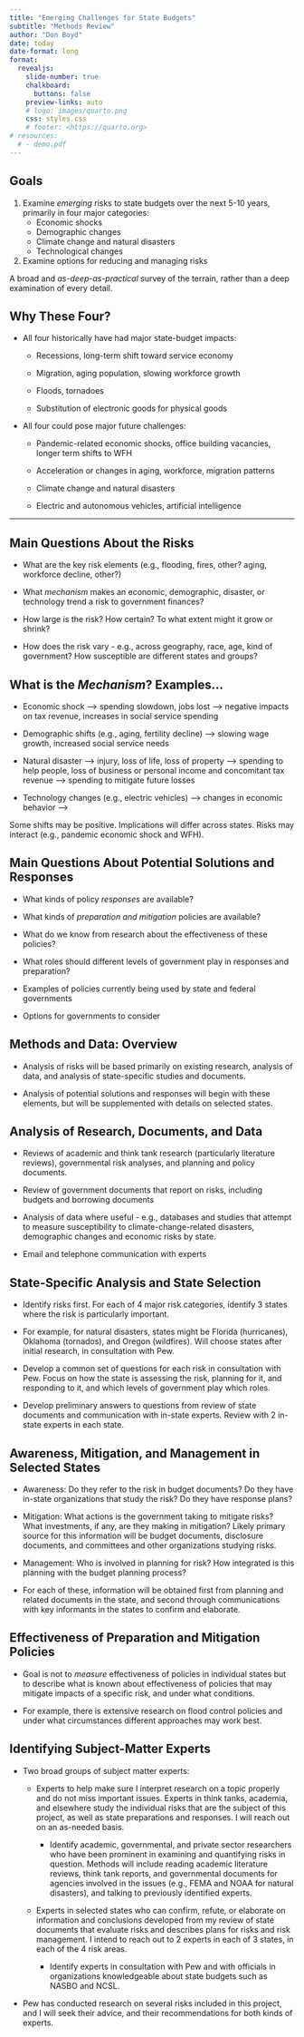 ```yaml
---
title: "Emerging Challenges for State Budgets"
subtitle: "Methods Review"
author: "Don Boyd"
date: today
date-format: long
format:
  revealjs: 
    slide-number: true
    chalkboard: 
      buttons: false
    preview-links: auto
    # logo: images/quarto.png
    css: styles.css
    # footer: <https://quarto.org>
# resources:
  # - demo.pdf
---
```



## Goals

<!-- # Introduction -->

```{=html}
<!-- 
Agenda
1.      Explanation of the role of RRS and Methods Review at Pew (3 min, RRS Chair) 
2.      Introductions of participants in the room and on the phone (3 min, RRS Chair) 
3.      Presentation of the research question and how it fits into broader 
        program goals at Pew (4 min, Team/Contractor) 
4.      Brief summary of the work (5 min, Team/Contractor) 
5.      Methodological questions and conversation about the project 
        (40+ min, all participants) 
6.      Concluding remarks and next steps in the review process (5 min, RRS Chair)
-->

<!-- 
::: r-fit-text
::: 
-->
```
```{=html}
<!-- 
https://quarto.org/docs/authoring/markdown-basics.html
https://quarto.org/docs/presentations/revealjs/advanced.html

Pandoc markdown 
  https://pandoc.org/MANUAL.html
  https://pandoc.org/MANUAL.html#pandocs-markdown
  https://pandoc.org/MANUAL.html#ordered-lists

quarto render index.qmd
quarto publish netlify
quarto publish netlify --no-render

::: incremental
{.r-fit-text}

-->
```

::: r-fit-text
1.  Examine *emerging* risks to state budgets over the next 5-10 years, primarily in four major categories:
    -   Economic shocks
    -   Demographic changes
    -   Climate change and natural disasters
    -   Technological changes
2.  Examine options for reducing and managing risks

A broad and *as-deep-as-practical* survey of the terrain, rather than a deep examination of every detail.
:::

<!-- ::: aside -->

<!-- *See appendix for written agreement.* -->

<!-- ::: -->

## Why These Four?

::: r-fit-text
-   All four historically have had major state-budget impacts:
    -   Recessions, long-term shift toward service economy

    -   Migration, aging population, slowing workforce growth

    -   Floods, tornadoes

    -   Substitution of electronic goods for physical goods
-   All four could pose major future challenges:
    -   Pandemic-related economic shocks, office building vacancies, longer term shifts to WFH

    -   Acceleration or changes in aging, workforce, migration patterns

    -   Climate change and natural disasters

    -   Electric and autonomous vehicles, artificial intelligence
:::

<!-- # Risks -->

------------------------------------------------------------------------

## Main Questions About the Risks

::: r-fit-text
-   What are the key risk elements (e.g., flooding, fires, other? aging, workforce decline, other?)

-   What *mechanism* makes an economic, demographic, disaster, or technology trend a risk to government finances?

-   How large is the risk? How certain? To what extent might it grow or shrink?

-   How does the risk vary - e.g., across geography, race, age, kind of government? How susceptible are different states and groups?
:::

## What is the *Mechanism*? Examples...

::: r-fit-text
-   Economic shock --\> spending slowdown, jobs lost --\> negative impacts on tax revenue, increases in social service spending

-   Demographic shifts (e.g., aging, fertility decline) --\> slowing wage growth, increased social service needs

-   Natural disaster --\> injury, loss of life, loss of property --\> spending to help people, loss of business or personal income and concomitant tax revenue --\> spending to mitigate future losses

-   Technology changes (e.g., electric vehicles) --\> changes in economic behavior --\>

Some shifts may be positive. Implications will differ across states. Risks may interact (e.g., pandemic economic shock and WFH).
:::

<!-- # Potential Solutions and Responses -->

## Main Questions About Potential Solutions and Responses

::: r-fit-text
-   What kinds of policy *responses* are available?

-   What kinds of *preparation and mitigation* policies are available?

-   What do we know from research about the effectiveness of these policies?

-   What roles should different levels of government play in responses and preparation?

-   Examples of policies currently being used by state and federal governments

-   Options for governments to consider
:::

<!-- ------------------------------------------------------------------------ -->

<!-- # Methods and Data -->

## Methods and Data: Overview

-   Analysis of risks will be based primarily on existing research, analysis of data, and analysis of state-specific studies and documents.

-   Analysis of potential solutions and responses will begin with these elements, but will be supplemented with details on selected states.


## Analysis of Research, Documents, and Data
::: r-fit-text
-   Reviews of academic and think tank research (particularly literature reviews), governmental risk analyses, and planning and policy documents.

-   Review of government documents that report on risks, including budgets and borrowing documents

-   Analysis of data where useful - e.g., databases and studies that attempt to measure susceptibility to climate-change-related disasters, demographic changes and economic risks by state.

-   Email and telephone communication with experts
:::

## State-Specific Analysis and State Selection
::: r-fit-text

-   Identify risks first. For each of 4 major risk categories, identify 3 states where the risk is particularly important.

-   For example, for natural disasters, states might be Florida (hurricanes), Oklahoma (tornados), and Oregon (wildfires). Will choose states after initial research, in consultation with Pew.

-   Develop a common set of questions for each risk in consultation with Pew. Focus on how the state is assessing the risk, planning for it, and responding to it, and which levels of government play which roles.

-   Develop preliminary answers to questions from review of state documents and communication with in-state experts. Review with 2 in-state experts in each state.

:::


## Awareness, Mitigation, and Management in Selected States
::: r-fit-text
<!-- *How will you measure awareness of issues, what constitutes a preparatory response, what is deemed a "feasible" management approach and mitigation options?* -->

-   Awareness: Do they refer to the risk in budget documents? Do they have in-state organizations that study the risk? Do they have response plans?

-   Mitigation: What actions is the government taking to mitigate risks? What investments, if any, are they making in mitigation? Likely primary source for this information will be budget documents, disclosure documents, and committees and other organizations studying risks.

-   Management: Who is involved in planning for risk? How integrated is this planning with the budget planning process?

-   For each of these, information will be obtained first from planning and related documents in the state, and second through communications with key informants in the states to confirm and elaborate.
:::

## Effectiveness of Preparation and Mitigation Policies

<!-- *Please provide more information on how effectiveness is being determined and measured consistently? (Context: "What do we know from research about the effectiveness of these policies?")* -->

-   Goal is not to *measure* effectiveness of policies in individual states but to describe what is known about effectiveness of policies that may mitigate impacts of a specific risk, and under what conditions.

-   For example, there is extensive research on flood control policies and under what circumstances different approaches may work best.


## Identifying Subject-Matter Experts

::: r-fit-text

-   Two broad groups of subject matter experts:

    -   Experts to help make sure I interpret research on a topic properly and do not miss important issues. Experts in think tanks, academia, and elsewhere  study the individual risks that are the subject of this project, as well as state preparations and responses. I will reach out on an as-needed basis.
  
        -   Identify academic, governmental, and private sector researchers who have been prominent in examining and quantifying risks in question. Methods will include reading academic literature reviews, think tank reports, and governmental documents for agencies involved in the issues (e.g., FEMA and NOAA for natural disasters), and talking to previously identified experts.
  
    -   Experts in selected states who can confirm, refute, or elaborate on information and conclusions developed from my review of state documents that evaluate risks and describes plans for risks and risk management. I intend to reach out to 2 experts in each of 3 states, in each of the 4 risk areas.

        -   Identify experts in consultation with Pew and with officials in organizations knowledgeable about state budgets such as NASBO and NCSL.

-   Pew has conducted research on several risks included in this project, and I will seek their advice, and their recommendations for both kinds of experts.

:::


<!-- ### Selected examples -->

<!-- Transportation and Climate Initiative (TCI): a regional collaboration of 13 Northeast and Mid-Atlantic states and the District of Columbia that seeks to improve transportation, develop the clean energy economy and reduce carbon emissions from the transportation sector. [@TransportationClimateInitiative] -->

<!-- -   Maryland Comptroller's analysis of demographic risks: Identified mechanisms such as impact of population aging on productivity, and slowing workforce growth on wages, in turn affecting tax revenue. -->

<!-- -   Census Bureau Community Resilience Estimates: "Community resilience is the capacity of individuals and households within a community to absorb, endure, and recover from the impacts of a disaster." Estimates currently focus on pandemic, and draw data from the ACS, the National Health Interview Survey, and other sources, using small-area estimation techniques. For pandemic risk assessment, the estimates included measures of health risks, language barriers, crowding, and disability. These estimates could be helpful in examining public health risks. Variants could be useful for other risks.[@CommunityResilienceEstimates2020] -->



<!-- ------------------------------------------------------------------------ -->

<!-- # Bibliography -->

<!-- ::: {#refs} -->
<!-- ::: -->

<!-- # Appendix -->

<!-- ## Project agreement (scroll) {.scrollable} -->

<!-- Start Date: June 30, 2022\ -->

<!-- End Date: June 30, 2024\ -->

<!-- *Note: We intend to agree on dates that will complete the project sooner than the end date.* -->

<!-- In collaboration with state fiscal health leadership, Provider shall identify key emerging challenges that will affect state budgets in the next five to 10 years and write a white paper for Pew. -->

<!-- a.  Prior to conducting the research, participate in a meeting (Methods Review Meeting), either via teleconference or in-person as designated by Pew, to discuss the proposed research design and methodology (Research Design). -->

<!-- b.  Research and analyze an emerging challenge, or challenges, that will affect state budgets in the medium to long-term and propose solutions to manage and mitigate these challenges. -->

<!-- c.  Provide Pew with a draft white paper in electronic format two (2) months prior to End Date \[i.e., April 30, 2024 or sooner, TBD\], along with copies of all cited and referenced source documents, and annotated datasets and statistical code, with instructions that explain the analytic steps and code, so that Pew may conduct its own quality control review. -->

<!-- d.  Within three (3) months of Start Date \[i.e., Sept 30, 2022 or sooner, TBD\], Provider will suggest to Pew the names and professional profiles of at least two (2) external peer reviewers. External peer reviewers shall not be personnel of Provider and shall be agreed upon by the Parties in advance. Provider will incorporate feedback from external peer reviewers, provided to Provider by Pew, into the white paper, and provide Pew with a document containing the rationale for any feedback that was not incorporated into the revised white paper. -->

<!-- e.  Provide Pew with the final white paper in electronic format on or before the End Date \[or sooner, TBD\]. The final white paper shall incorporate any feedback Pew provided on the draft white paper. -->
